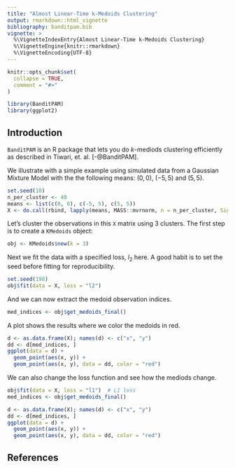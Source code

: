 ```yaml
---
title: "Almost Linear-Time k-Medoids Clustering"
output: rmarkdown::html_vignette
bibliography: banditpam.bib
vignette: >
  %\VignetteIndexEntry{Almost Linear-Time k-Medoids Clustering}
  %\VignetteEngine{knitr::rmarkdown}
  %\VignetteEncoding{UTF-8}
---
```


```r
knitr::opts_chunk$set(
  collapse = TRUE,
  comment = "#>"
)
```

```r
library(BanditPAM)
library(ggplot2)
```

## Introduction

`BanditPAM` is an R package that lets you do $k$-mediods clustering
efficiently as described in Tiwari, et. al. [-@BanditPAM].

We illustrate with a simple example using simulated data from a
Gaussian Mixture Model with the the following means: $(0, 0)$, $(-5,
5)$ and $(5, 5)$.

```r
set.seed(10)
n_per_cluster <- 40
means <- list(c(0, 0), c(-5, 5), c(5, 5))
X <- do.call(rbind, lapply(means, MASS::mvrnorm, n = n_per_cluster, Sigma = diag(2)))
```

Let's cluster the observations in this `X` matrix using 3
clusters. The first step is to create a `KMedoids` object:

```r
obj <- KMedoids$new(k = 3)
```
Next we fit the data with a specified loss, $l_2$ here. A good habit
is to set the seed before fitting for reproducibility.

```r
set.seed(198)
obj$fit(data = X, loss = "l2")
```

And we can now extract the medoid observation indices. 

```r
med_indices <- obj$get_medoids_final()
```

A plot shows the results where we color the medoids in red.

```r
d <- as.data.frame(X); names(d) <- c("x", "y")
dd <- d[med_indices, ]
ggplot(data = d) +
  geom_point(aes(x, y)) +
  geom_point(aes(x, y), data = dd, color = "red")
```

We can also change the loss function and see how the mediods change.

```r
obj$fit(data = X, loss = "l1")  # L1 loss
med_indices <- obj$get_medoids_final()
```

```r
d <- as.data.frame(X); names(d) <- c("x", "y")
dd <- d[med_indices, ]
ggplot(data = d) +
  geom_point(aes(x, y)) +
  geom_point(aes(x, y), data = dd, color = "red")
```

## References
